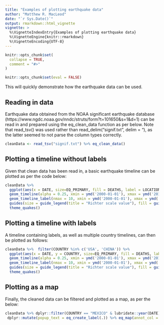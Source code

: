 ```yaml
---
title: "Examples of plotting earthquake data"
author: "Matthew R. MacLeod"
date: "`r Sys.Date()`"
output: rmarkdown::html_vignette
vignette: >
  %\VignetteIndexEntry{Examples of plotting earthquake data}
  %\VignetteEngine{knitr::rmarkdown}
  %\VignetteEncoding{UTF-8}
---
```


```r
knitr::opts_chunk$set(
  collapse = TRUE,
  comment = "#>"
)
```

```r
knitr::opts_chunk$set(eval = FALSE)
```


This will quickly demonstrate how the earthquake data can be used.

## Reading in data

Earthquake data obtained from the NOAA significant earthquake database (https://www.ngdc.noaa.gov/nndc/struts/form?t=101650&s=1&d=1) can be read in and prepared using the eq_clean_data function as per below.  Note that read_tsv() was used rather than read_delim("signif.txt", delim = "\t"), as the latter seemed to not parse the column types correctly.

```r
cleanData <- read_tsv("signif.txt") %>% eq_clean_data()
```

## Plotting a timeline without labels

Given that clean data has been read in, a basic earthquake timeline can be plotted as per the code below:

```r
cleanData %>%
  ggplot(aes(x = DATE, size=EQ_PRIMARY, fill = DEATHS, label = LOCATION_NAME)) +
  geom_timeline(alpha = 0.25, xmin = ymd('2000-01-01'), xmax = ymd('2015-12-31')) +
  geom_timeline_label(nmax = 10, xmin = ymd('2000-01-01'), xmax = ymd('2015-12-31')) +
  guides(size = guide_legend(title = "Richter scale value"), fill = guide_colourbar(title = "# Deaths")) +
  theme_quakes()
```


## Plotting a timeline with labels

A timeline containing labels, as well as multiple country timelines, can then be plotted as follows:

```r
cleanData %>%  filter(COUNTRY %in% c('USA', 'CHINA')) %>%
  ggplot(aes(x = DATE, y = COUNTRY, size=EQ_PRIMARY, fill = DEATHS, label = LOCATION_NAME)) +
  geom_timeline(alpha = 0.25, xmin = ymd('2000-01-01'), xmax = ymd('2015-12-31')) +
  geom_timeline_label(nmax = 10, xmin = ymd('2000-01-01'), xmax = ymd('2015-12-31')) +
  guides(size = guide_legend(title = "Richter scale value"), fill = guide_colourbar(title = "# Deaths")) +
  theme_quakes()
```



## Plotting as a map

Finally, the cleaned data can be filtered and plotted as a map, as per the below:


```r
cleanData %>% dplyr::filter(COUNTRY == "MEXICO" & lubridate::year(DATE) >= 2000) %>%
 dplyr::mutate(popup_text = eq_create_label(.)) %>% eq_map(annot_col = "popup_text")
```
